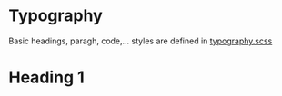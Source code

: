 
<Meta title="Typography" />

# Typography

Basic headings, paragh, code,... styles are defined in [typography.scss](https://github.com/reciprocity/zen-ui/blob/main/src/scss/typography.scss)

<h1>Heading 1</h1>


